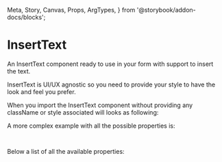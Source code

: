   Meta,
  Story,
  Canvas,
  Props,
  ArgTypes,
} from '@storybook/addon-docs/blocks';


<Meta title="DCXLibrary/Typography/InsertText/Documentation" />

# InsertText

An InsertText component ready to use in your form with support to insert the text.

InsertText is UI/UX agnostic so you need to provide your style to have the look and feel you prefer.

When you import the InsertText component without providing any className or style associated
will looks as following:

<Canvas of={InsertTextStories.Unstyled} />

A more complex example with all the possible properties is:

```js
<InsertText value="insert text" id="user-defined-id" props={{}} />
```

Below a list of all the available properties:

<ArgTypes of={InsertTextStories} />
